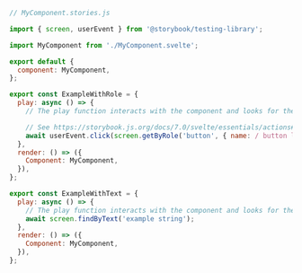 ```js
// MyComponent.stories.js

import { screen, userEvent } from '@storybook/testing-library';

import MyComponent from './MyComponent.svelte';

export default {
  component: MyComponent,
};

export const ExampleWithRole = {
  play: async () => {
    // The play function interacts with the component and looks for the button.

    // See https://storybook.js.org/docs/7.0/svelte/essentials/actions#automatically-matching-args to learn how to setup logging in the Actions panel
    await userEvent.click(screen.getByRole('button', { name: / button label/i }));
  },
  render: () => ({
    Component: MyComponent,
  }),
};

export const ExampleWithText = {
  play: async () => {
    // The play function interacts with the component and looks for the text
    await screen.findByText('example string');
  },
  render: () => ({
    Component: MyComponent,
  }),
};
```
